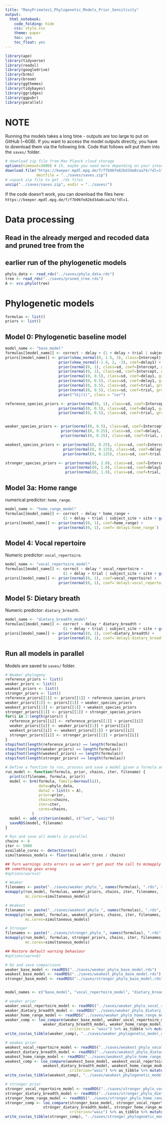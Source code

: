 ```yaml
---
title: "ManyPrimates1_Phylogenetic_Models_Prior_Sensitivity"
output:
  html_notebook:
    code_folding: hide
    css: style.css
    theme: paper
    toc: yes
    toc_float: yes
---
```


```r
library(ape)
library(tidyverse)
library(readxl)
library(googledrive)
library(brms)
library(broom)
library(ggthemes)
library(tidybayes)
library(ggridges)
library(ggpubr)
library(parallel)
```

# NOTE
Running the models takes a long time - outputs are too large to put on GitHub (~6GB). If you want to access the model outputs directly, you have to download them via the following link. Code that follows will put them into the `saves/` folder.

```r
# download zip file from Max Planck cloud storage
options(timeout=3600) # 1h, maybe you need more depending on your internet speed
download.file("https://keeper.mpdl.mpg.de/f/f7b96fe82bd34a0caa74/?dl=1", 
              destfile = "../saves/saves.zip")
# unpack zip file to get .rds files
unzip("../saves/saves.zip", exdir = "../saves/")
```

If the code doesn't work, you can download the files here: `https://keeper.mpdl.mpg.de/f/f7b96fe82bd34a0caa74/?dl=1`.

# Data processing

## Read in the already merged and recoded data and pruned tree from the
## earlier run of the phylogenetic models


```r
phylo_data <- read_rds("../saves/phylo_data.rds")
tree <- read_rds("../saves/pruned_tree.rds")
A <- vcv.phylo(tree)
```

# Phylogenetic models

```r
formulas <- list()
priors <- list()
```

## Model 0: Phylogenetic baseline model

```r
model_name <- "base_model"
formulas[[model_name]] <- correct ~ delay + (1 + delay + trial | subject_site + site + gr(species_english, cov=A))
priors[[model_name]] <- prior(skew_normal(0, 1.5, 3), class=Intercept) +
                        prior(skew_normal(-1.4, 2, -3), coef=delay1) +
                        prior(normal(0, 1), class=sd, coef=Intercept, group=subject_site) +
                        prior(normal(0, 1), class=sd, coef=Intercept, group=site) +
                        prior(normal(0, 0.5), class=sd, coef=delay1, group=subject_site) +
                        prior(normal(0, 0.5), class=sd, coef=delay1, group=site) +
                        prior(normal(0, 0.5), class=sd, coef=trial, group=subject_site) +
                        prior(normal(0, 0.5), class=sd, coef=trial, group=site) +
                        prior("lkj(1)", class = "cor")

reference_species_priors <- prior(normal(0, 1), class=sd, coef=Intercept, group=species_english) +
                        prior(normal(0, 0.5), class=sd, coef=delay1, group=species_english) +
                        prior(normal(0, 0.5), class=sd, coef=trial, group=species_english)


weaker_species_priors <- prior(normal(0, 0.5), class=sd, coef=Intercept, group=species_english) +
                         prior(normal(0, 0.25), class=sd, coef=delay1, group=species_english) +
                         prior(normal(0, 0.25), class=sd, coef=trial, group=species_english)

weakest_species_priors <- prior(normal(0, 0.25), class=sd, coef=Intercept, group=species_english) +
                          prior(normal(0, 0.125), class=sd, coef=delay1, group=species_english) +
                          prior(normal(0, 0.125), class=sd, coef=trial, group=species_english)

stronger_species_priors <- prior(normal(0, 2.0), class=sd, coef=Intercept, group=species_english) +
                           prior(normal(0, 1.0), class=sd, coef=delay1, group=species_english) +
                           prior(normal(0, 1.0), class=sd, coef=trial, group=species_english)
```

## Model 3a: Home range

numerical predictor: `home_range`.

```r
model_name <- "home_range_model"
formulas[[model_name]] <- correct ~ delay * home_range +
                          (1 + delay + trial | subject_site + site + gr(species_english, cov=A))
priors[[model_name]] <- prior(normal(0, 1), coef=home_range) +
                        prior(normal(0, 1), coef=`delay1:home_range`)
```

## Model 4: Vocal repertoire

Numeric predictor: `vocal_repertoire`. 

```r
model_name <- "vocal_repertoire_model"
formulas[[model_name]] <- correct ~ delay * vocal_repertoire +
                          (1 + delay + trial | subject_site + site + gr(species_english, cov=A))
priors[[model_name]] <- prior(normal(0, 1), coef=vocal_repertoire) +
                        prior(normal(0, 1), coef=`delay1:vocal_repertoire`)
```

## Model 5: Dietary breath

Numeric predictor: `dietary_breadth`. 

```r
model_name <- "dietary_breadth_model"
formulas[[model_name]] <- correct ~ delay * dietary_breadth +
                          (1 + delay + trial | subject_site + site + gr(species_english, cov=A))
priors[[model_name]] <- prior(normal(0, 1), coef=dietary_breadth) +
                        prior(normal(0, 1), coef=`delay1:dietary_breadth`)
```

## Run all models in parallel

Models are saved to `saves/` folder.

```r

# Weaker phylogeny
reference_priors <- list()
weaker_priors <- list()
weakest_priors <- list()
stronger_priors <- list()
reference_priors[[1]] <- priors[[1]] + reference_species_priors
weaker_priors[[1]] <- priors[[1]] + weaker_species_priors
weakest_priors[[1]] <- priors[[1]] + weakest_species_priors
stronger_priors[[1]] <- priors[[1]] + stronger_species_priors
for(i in 2:length(priors)) {
  reference_priors[[i]] <- reference_priors[[1]] + priors[[i]]
  weaker_priors[[i]] <- weaker_priors[[1]] + priors[[i]]
  weakest_priors[[i]] <- weakest_priors[[1]] + priors[[i]]
  stronger_priors[[i]] <- stronger_priors[[1]] + priors[[i]]
}
stopifnot(length(reference_priors) == length(formulas))
stopifnot(length(weaker_priors) == length(formulas))
stopifnot(length(weakest_priors) == length(formulas))
stopifnot(length(stronger_priors) == length(formulas))

# Define a function to run, process and save a model given a formula and prior
run_model <- function(formula, prior, chains, iter, filename) {
  print(c(filename, formula, prior))
  model <- brm(formula, family=bernoulli(),
               data=phylo_data,
               data2 = list(A = A),
               prior=prior,
               chains=chains,
               iter=iter,
               cores=chains,
            )
  model <- add_criterion(model, c("loo", "waic"))
  saveRDS(model, filename)
}

# Run and save all models in parallel
chains <- 8
iter <- 5000
available_cores <- detectCores()
simultaneous_models <- floor(available_cores / chains)

## Turn warnings into errors so we won't get past the call to mcmapply if
## something goes wrong
#options(warn=2)

# Weaker
filenames <- paste("../saves/weaker_phylo_", names(formulas), ".rds", sep="")
mcmapply(run_model, formulas, weaker_priors, chains, iter, filenames,
         mc.cores=simultaneous_models)

# Weakest
filenames <- paste("../saves/weakest_phylo_", names(formulas), ".rds", sep="")
mcmapply(run_model, formulas, weakest_priors, chains, iter, filenames,
         mc.cores=simultaneous_models)

# Stronger
filenames <- paste("../saves/stronger_phylo_", names(formulas), ".rds", sep="")
mcmapply(run_model, formulas, stronger_priors, chains, iter, filenames,
         mc.cores=simultaneous_models)

## Restore default warning behaviour
#options(warn=0)

```


```r
# Do and save comparisons
weaker_base_model <- readRDS("../saves/weaker_phylo_base_model.rds")
weakest_base_model <- readRDS("../saves/weakest_phylo_base_model.rds")
stronger_base_model <- readRDS("../saves/stronger_phylo_base_model.rds")


model_names <- c("base_model", "vocal_repertoire_model", "dietary_breadth_model", "home_range_model")

# weaker prior
weaker_vocal_repertoire_model <- readRDS("../saves/weaker_phylo_vocal_repertoire_model.rds")
weaker_dietary_breadth_model <- readRDS("../saves/weaker_phylo_dietary_breadth_model.rds")
weaker_home_range_model <- readRDS("../saves/weaker_phylo_home_range_model.rds")
weaker_comp <- loo_compare(weaker_base_model, weaker_vocal_repertoire_model,
			     weaker_dietary_breadth_model, weaker_home_range_model,
                             criterion = "waic") %>% as_tibble %>% mutate(model=model_names)
write_csv(as_tibble(weaker_comp), "../saves/weaker_phylogenetic_model_comparison.csv")

# weakes prior
weakest_vocal_repertoire_model <- readRDS("../saves/weakest_phylo_vocal_repertoire_model.rds")
weakest_dietary_breadth_model <- readRDS("../saves/weakest_phylo_dietary_breadth_model.rds")
weakest_home_range_model <- readRDS("../saves/weakest_phylo_home_range_model.rds")
weakest_comp <- loo_compare(weakest_base_model, weakest_vocal_repertoire_model,
			     weakest_dietary_breadth_model, weakest_home_range_model,
                             criterion="waic") %>% as_tibble %>% mutate(model=model_names)
write_csv(as_tibble(weakest_comp), "../saves/weakest_phylogenetic_model_comparison.csv")

# stronger prior
stronger_vocal_repertoire_model <- readRDS("../saves/stronger_phylo_vocal_repertoire_model.rds")
stronger_dietary_breadth_model <- readRDS("../saves/stronger_phylo_dietary_breadth_model.rds")
stronger_home_range_model <- readRDS("../saves/stronger_phylo_home_range_model.rds")
stronger_comp <- loo_compare(stronger_base_model, stronger_vocal_repertoire_model,
			     stronger_dietary_breadth_model, stronger_home_range_model,
                             criterion="waic") %>% as_tibble %>% mutate(model=model_names)
write_csv(as_tibble(stronger_comp), "../saves/stronger_phylogenetic_model_comparison.csv")
```

